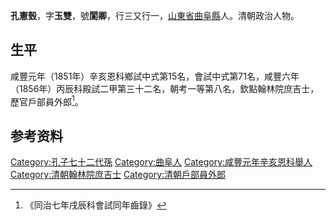 {{明清人物信息框
| 姓名 = 孔憲瑴
| 原名 =
| 圖片名稱=  
| 圖片大小 = 220px
| 圖片說明 =  
| 最高職務 = 戶部員外郎
| 國家 = 大清
| 爵位 =
| 籍貫 = [[山東省|山東省]][[曲阜縣|曲阜縣]]
| 族裔 =  
| 旗籍 =  
| 字號 =  
| 諡號 = 
| 出生日期 = 道光六年（1826年）三月初六日
| 出生地點 =
| 逝世日期 = 卒年不詳
| 逝世地點 = 
| 墓葬 = 
| 配偶 =  
| 親屬 =   
| 出身 = 
* 咸豐六年丙辰科進士出身
| 經歷 = 
| 著作 =  
}}
'''孔憲瑴'''{{BD|1826年||？年||K}}，字'''玉雙'''，號'''閬卿'''，行三又行一，[[山東省|山東省]][[曲阜縣|曲阜縣]]人。清朝政治人物。

== 生平 ==
咸豐元年（1851年）辛亥恩科鄉試中式第15名，會試中式第71名，咸豐六年（1856年）丙辰科殿試二甲第三十二名，朝考一等第八名，欽點翰林院庶吉士，歷官戶部員外郎<ref>《同治七年戌辰科會試同年齒錄》</ref>。

== 参考资料 ==
{{reflist}}

{{咸豐六年丙辰科殿試金榜}}

{{Authority control}}

{{DEFAULTSORT:Kong孔}}
[[Category:孔子七十二代孫|Category:孔子七十二代孫]]
[[Category:曲阜人|Category:曲阜人]]
[[Category:咸豐元年辛亥恩科舉人|Category:咸豐元年辛亥恩科舉人]]
[[Category:清朝翰林院庶吉士|Category:清朝翰林院庶吉士]]
[[Category:清朝戶部員外郎|Category:清朝戶部員外郎]]